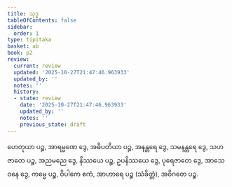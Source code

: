 ```yaml
---
title: သုဒ္ဓ
tableOfContents: false
sidebar:
  order: 1
type: tipitaka
basket: ab
book: p2
review:
  current: review
  updated: '2025-10-27T21:47:46.963933'
  updated_by: ''
  notes: ''
  history:
  - state: review
    date: '2025-10-27T21:47:46.963933'
    updated_by: ''
    notes: ''
    previous_state: draft
---
```



<ReviewStatus review={frontmatter.review} showDetails={true} />

<HypothesisAnnotation frontmatter={frontmatter} />

<DynamicBreadcrumb />

<Division number="41" book="p2" e="ch" v="38" p="382">

<Paragraph number="3923" book="p2">
ဟေတုယာ ပဉ္စ, အာရမ္မဏေ ဒွေ, အဓိပတိယာ ပဉ္စ, အနန္တရေ ဒွေ, သမနန္တရေ ဒွေ, သဟဇာတေ ပဉ္စ, အညမညေ ဒွေ, နိဿယေ ပဉ္စ, ဥပနိဿယေ ဒွေ, ပုရေဇာတေ ဒွေ, အာသေဝနေ ဒွေ, ကမ္မေ ပဉ္စ, ဝိပါကေ ဧကံ, အာဟာရေ ပဉ္စ (သံခိတ္တံ), အဝိဂတေ ပဉ္စ.
</Paragraph>
</Division>